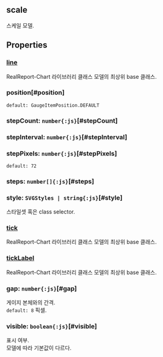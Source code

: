 ## scale
스케일 모델.
## Properties

### [line](./circle/line)
RealReport-Chart 라이브러리 클래스 모델의 최상위 base 클래스.

  

### position[#position]


`default: GaugeItemPosition.DEFAULT`  

### stepCount: `number{:js}`[#stepCount]

### stepInterval: `number{:js}`[#stepInterval]

### stepPixels: `number{:js}`[#stepPixels]
`default: 72`  

### steps: `number[]{:js}`[#steps]

### style: `SVGStyles | string{:js}`[#style]
스타일셋 혹은 class selector.  

### [tick](./circle/tick)
RealReport-Chart 라이브러리 클래스 모델의 최상위 base 클래스.

  

### [tickLabel](./circle/tickLabel)
RealReport-Chart 라이브러리 클래스 모델의 최상위 base 클래스.

  

### gap: `number{:js}`[#gap]
게이지 본체와의 간격.  
`default: 8` 픽셀. 

### visible: `boolean{:js}`[#visible]
표시 여부.\
모델에 따라 기본값이 다르다.
<FiddleLink label="Legend Visible" href="https:/jsfiddle.net/gh/get/library/pure/realgrid/realchart-demo/tree/master/common/legend-visible"/>  

